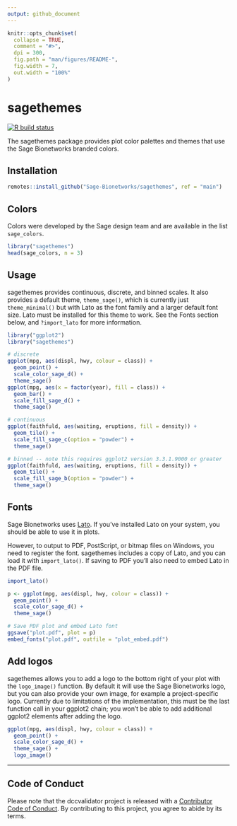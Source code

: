 ```yaml
---
output: github_document
---
```


<!-- README.md is generated from README.Rmd. Please edit that file -->

```r
knitr::opts_chunk$set(
  collapse = TRUE,
  comment = "#>",
  dpi = 300,
  fig.path = "man/figures/README-",
  fig.width = 7,
  out.width = "100%"
)
```

# sagethemes

<!-- badges: start -->
[![R build status](https://github.com/Sage-Bionetworks/sagethemes/workflows/R-CMD-check/badge.svg)](https://github.com/Sage-Bionetworks/sagethemes/actions)
<!-- badges: end -->

The sagethemes package provides plot color palettes and themes that use the Sage
Bionetworks branded colors.

## Installation

```r
remotes::install_github("Sage-Bionetworks/sagethemes", ref = "main")
```

## Colors

Colors were developed by the Sage design team and are available in the list
`sage_colors`.

```r
library("sagethemes")
head(sage_colors, n = 3)
```

## Usage

sagethemes provides continuous, discrete, and binned scales. It also provides a
default theme, `theme_sage()`, which is currently just `theme_minimal()` but
with Lato as the font family and a larger default font size. Lato must be
installed for this theme to work. See the Fonts section below, and
`?import_lato` for more information.

```r
library("ggplot2")
library("sagethemes")

# discrete
ggplot(mpg, aes(displ, hwy, colour = class)) +
  geom_point() +
  scale_color_sage_d() +
  theme_sage()
ggplot(mpg, aes(x = factor(year), fill = class)) +
  geom_bar() +
  scale_fill_sage_d() +
  theme_sage()
```

```r
# continuous
ggplot(faithfuld, aes(waiting, eruptions, fill = density)) +
  geom_tile() +
  scale_fill_sage_c(option = "powder") +
  theme_sage()
```

```r
# binned -- note this requires ggplot2 version 3.3.1.9000 or greater
ggplot(faithfuld, aes(waiting, eruptions, fill = density)) +
  geom_tile() +
  scale_fill_sage_b(option = "powder") +
  theme_sage()
```

## Fonts

Sage Bionetworks uses [Lato](http://www.latofonts.com/lato-free-fonts/). If
you've installed Lato on your system, you should be able to use it in plots.

However, to output to PDF, PostScript, or bitmap files on Windows, you need to
register the font. sagethemes includes a copy of Lato, and you can load it with
`import_lato()`. If saving to PDF you'll also need to embed Lato in the PDF
file.

```r
import_lato()

p <- ggplot(mpg, aes(displ, hwy, colour = class)) +
  geom_point() +
  scale_color_sage_d() +
  theme_sage()

# Save PDF plot and embed Lato font
ggsave("plot.pdf", plot = p)
embed_fonts("plot.pdf", outfile = "plot_embed.pdf")
```

## Add logos

sagethemes allows you to add a logo to the bottom right of your plot with the
`logo_image()` function. By default it will use the Sage Bionetworks logo, but
you can also provide your own image, for example a project-specific logo.
Currently due to limitations of the implementation, this must be the last
function call in your ggplot2 chain; you won't be able to add additional ggplot2
elements after adding the logo.

```r
ggplot(mpg, aes(displ, hwy, colour = class)) +
  geom_point() +
  scale_color_sage_d() +
  theme_sage() +
  logo_image()
```

---

## Code of Conduct

Please note that the dccvalidator project is released with a [Contributor Code
of Conduct](.github/CODE_OF_CONDUCT.md). By contributing to this project, you
agree to abide by its terms.
